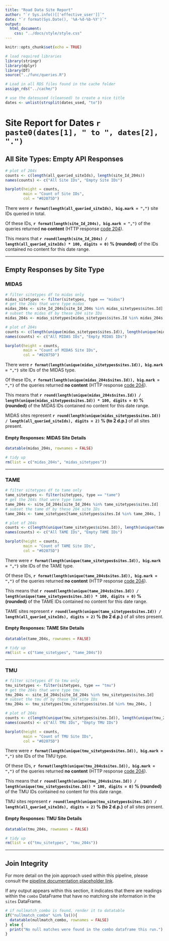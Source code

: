 ```yaml
---
title: "Road Data Site Report"
author: "`r Sys.info()[['effective_user']]`"
date: "`r format(Sys.Date(), '%A-%d-%b-%Y')`"
output:
  html_document:
    css: "../docs/style/style.css"
---
```


```r
knitr::opts_chunk$set(echo = TRUE)
```

```r
# load required libraries
library(stringr)
library(dplyr)
library(DT)
source("../func/queries.R")
```

```r

# Load in all RDS files found in the cache folder
assign_rds("../cache/")
```


```r
# use the datesused (cleansed) to create a nice title
dates <- unlist(strsplit(dates_used, "to"))
```

# Site Report for Dates `r paste0(dates[1], " to ", dates[2], ".")`



## All Site Types: Empty API Responses

```r
# plot of 204s
counts <- c(length(all_queried_siteIds), length(site_Id_204s))
names(counts) <- c("All Site IDs", "Empty Site IDs")

barplot(height = counts,
        main = "Count of Site IDs",
        col = "#02075D")

```


There were <strong class="navy">`r format(length(all_queried_siteIds), big.mark = ",")`</strong> site IDs queried in total.

Of these IDs, <strong class="navy">`r format(length(site_Id_204s), big.mark = ",")`</strong> of the queries returned <strong class="navy">no content</strong> (HTTP response [code 204](https://httpstatuses.com/204)).

This means that <strong class="navy">`r round(length(site_Id_204s) / length(all_queried_siteIds) * 100, digits = 0)` % (rounded)</strong> of the IDs contained no content for this date range.

***



## Empty Responses by Site Type {.tabset .tabset-fade}



### MIDAS 

```r
# filter sitetypes df to midas only
midas_sitetypes <- filter(sitetypes, type == "midas")
# get the 204s that were type midas
midas_204s <- site_Id_204s[site_Id_204s %in% midas_sitetypes$sites.Id]
# subset the midas df by these 204 site IDs
midas_204s <- midas_sitetypes[midas_sitetypes$sites.Id %in% midas_204s, ]

```

```r
# plot of 204s
counts <- c(length(unique(midas_sitetypes$sites.Id)), length(unique(midas_204s$sites.Id)))
names(counts) <- c("All MIDAS IDs", "Empty MIDAS IDs")

barplot(height = counts,
        main = "Count of MIDAS Site IDs",
        col = "#02075D")

```



There were <strong class="navy">`r format(length(unique(midas_sitetypes$sites.Id)), big.mark = ",")`</strong> site IDs of the MIDAS type.

Of these IDs, <strong class="navy">`r format(length(unique(midas_204s$sites.Id)), big.mark = ",")`</strong> of the queries returned <strong class="navy">no content</strong> (HTTP response [code 204](https://httpstatuses.com/204)).

This means that <strong class="navy">`r round(length(unique(midas_204s$sites.Id)) / length(unique(midas_sitetypes$sites.Id)) * 100, digits = 0)` % (rounded)</strong> of the MIDAS IDs contained no content for this date range.

MIDAS sites represent <strong class="navy">`r round(length(unique(midas_sitetypes$sites.Id)) / length(all_queried_siteIds), digits = 2)` % (to 2 d.p.)</strong> of all sites present.

#### Empty Responses: MIDAS Site Details

```r
datatable(midas_204s, rownames = FALSE)

```


```r
# tidy up
rm(list = c("midas_204s", "midas_sitetypes"))

```

***

### TAME 

```r
# filter sitetypes df to tame only
tame_sitetypes <- filter(sitetypes, type == "tame")
# get the 204s that were type tame
tame_204s <- site_Id_204s[site_Id_204s %in% tame_sitetypes$sites.Id]
# subset the tame df by these 204 site IDs
tame_204s <- tame_sitetypes[tame_sitetypes$sites.Id %in% tame_204s, ]

```

```r
# plot of 204s
counts <- c(length(unique(tame_sitetypes$sites.Id)), length(unique(tame_204s$sites.Id)))
names(counts) <- c("All TAME IDs", "Empty TAME IDs")

barplot(height = counts,
        main = "Count of TAME Site IDs",
        col = "#02075D")

```



There were <strong class="navy">`r format(length(unique(tame_sitetypes$sites.Id)), big.mark = ",")`</strong> site IDs of the TAME type.

Of these IDs, <strong class="navy">`r format(length(unique(tame_204s$sites.Id)), big.mark = ",")`</strong> of the queries returned <strong class="navy">no content</strong> (HTTP response [code 204](https://httpstatuses.com/204)).

This means that <strong class="navy">`r round(length(unique(tame_204s$sites.Id)) / length(unique(tame_sitetypes$sites.Id)) * 100, digits = 0)` % (rounded)</strong> of the TAME IDs contained no content for this date range.

TAME sites represent <strong class="navy">`r round(length(unique(tame_sitetypes$sites.Id)) / length(all_queried_siteIds), digits = 2)` % (to 2 d.p.)</strong> of all sites present.

#### Empty Responses: TAME Site Details

```r
datatable(tame_204s, rownames = FALSE)

```


```r
# tidy up
rm(list = c("tame_sitetypes", "tame_204s"))

```

***

### TMU 

```r
# filter sitetypes df to tmu only
tmu_sitetypes <- filter(sitetypes, type == "tmu")
# get the 204s that were type tmu
tmu_204s <- site_Id_204s[site_Id_204s %in% tmu_sitetypes$sites.Id]
# subset the tmu df by these 204 site IDs
tmu_204s <- tmu_sitetypes[tmu_sitetypes$sites.Id %in% tmu_204s, ]

```

```r
# plot of 204s
counts <- c(length(unique(tmu_sitetypes$sites.Id)), length(unique(tmu_204s$sites.Id)))
names(counts) <- c("All TMU IDs", "Empty TMU IDs")

barplot(height = counts,
        main = "Count of TMU Site IDs",
        col = "#02075D")

```



There were <strong class="navy">`r format(length(unique(tmu_sitetypes$sites.Id)), big.mark = ",")`</strong> site IDs of the TMU type.

Of these IDs, <strong class="navy">`r format(length(unique(tmu_204s$sites.Id)), big.mark = ",")`</strong> of the queries returned <strong class="navy">no content</strong> (HTTP response [code 204](https://httpstatuses.com/204)).

This means that <strong class="navy">`r round(length(unique(tmu_204s$sites.Id)) / length(unique(tmu_sitetypes$sites.Id)) * 100, digits = 0)` % (rounded)</strong> of the TMU IDs contained no content for this date range.

TMU sites represent <strong class="navy">`r round(length(unique(tmu_sitetypes$sites.Id)) / length(all_queried_siteIds), digits = 2)` % (to 2 d.p.)</strong> of all sites present.

#### Empty Responses: TMU Site Details

```r
datatable(tmu_204s, rownames = FALSE)

```


```r
# tidy up
rm(list = c("tmu_sitetypes", "tmu_204s"))

```

***

## Join Integrity

For more detail on the join approach used within this pipeline, please consult the [pipeline documentation placeholder link](somelink#dataprocessing).

If any output appears within this section, it indicates that there are readings within the `combo` DataFrame that have no matching site information in the `sites` DataFrame.

```r
# if nullmatch_combo is found, render it to datatable
if("nullmatch_combo" %in% ls()){
  datatable(nullmatch_combo, rownames = FALSE)
} else {
  print("No null matches were found in the combo dataframe this run.")
}

```